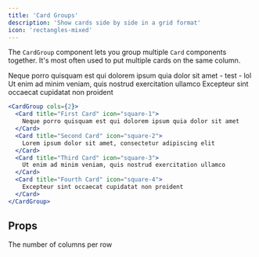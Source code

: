 ```yaml
---
title: 'Card Groups'
description: 'Show cards side by side in a grid format'
icon: 'rectangles-mixed'
---
```


The `CardGroup` component lets you group multiple `Card` components together. It's most often used to put multiple cards on the same column.

<CardGroup cols={2}>
  <Card title="First Card" icon="square-1">
    Neque porro quisquam est qui dolorem ipsum quia dolor sit amet
  </Card>
  <Card title="Second Card" icon="square-2">
    - test
    - lol
  </Card>
  <Card title="Third Card" icon="square-3">
    Ut enim ad minim veniam, quis nostrud exercitation ullamco
  </Card>
  <Card title="Fourth Card" icon="square-4">
    Excepteur sint occaecat cupidatat non proident
  </Card>
</CardGroup>

<RequestExample>

```jsx Card Group Example
<CardGroup cols={2}>
  <Card title="First Card" icon="square-1">
    Neque porro quisquam est qui dolorem ipsum quia dolor sit amet
  </Card>
  <Card title="Second Card" icon="square-2">
    Lorem ipsum dolor sit amet, consectetur adipiscing elit
  </Card>
  <Card title="Third Card" icon="square-3">
    Ut enim ad minim veniam, quis nostrud exercitation ullamco
  </Card>
  <Card title="Fourth Card" icon="square-4">
    Excepteur sint occaecat cupidatat non proident
  </Card>
</CardGroup>
```

</RequestExample>

## Props

<ResponseField name="cols" default={2}>
  The number of columns per row
</ResponseField>
